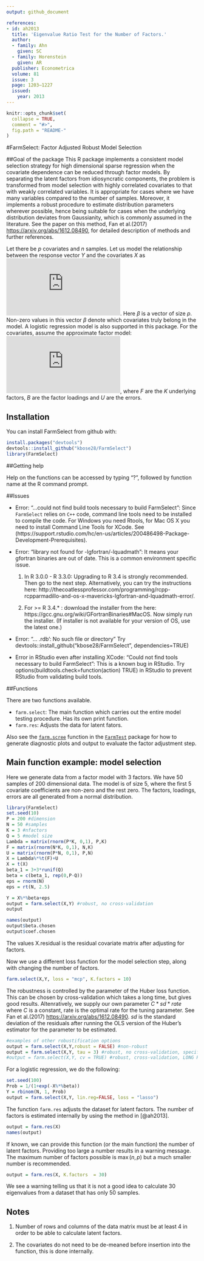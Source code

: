 ```yaml
---
output: github_document

references:
- id: ah2013
  title: 'Eigenvalue Ratio Test for the Number of Factors.'
  author:
  - family: Ahn
    given: SC
  - family: Horenstein
    given: AR
  publisher: Econometrica
  volume: 81
  issue: 3
  page: 1203–1227
  issued:
    year: 2013
---
```


<!-- README.md is generated from README.Rmd. Please edit that file -->

```r
knitr::opts_chunk$set(
  collapse = TRUE,
  comment = "#>",
  fig.path = "README-"
)
```


#FarmSelect: Factor Adjusted Robust Model Selection


##Goal of the package
This R package implements a consistent model selection strategy for high dimensional sparse regression when the covariate dependence can be reduced through factor models. By separating the latent factors from idiosyncratic components, the problem is transformed from model selection with highly correlated covariates to that with weakly correlated variables. It is appropriate for cases where we have many variables compared to the number of samples. Moreover, it implements a robust procedure to estimate distribution parameters wherever possible, hence being suitable for cases when the underlying distribution deviates from Gaussianity, which is commonly assumed in the literature. See the paper on this method, Fan et al.(2017) <https://arxiv.org/abs/1612.08490>, for detailed description of methods and further references. 

Let there be $p$ covariates and $n$ samples. Let us model the relationship between the response vector $Y$ and the covariates $X$ as 
![equation](https://latex.codecogs.com/gif.latex?%5Cmathbf%7BY%7D%20%3D%20%5Cmathbf%7BX%7D%5Cbm%7B%5Cbeta%7D%20&plus;%20%5Cepsilon). Here $\beta$ is a vector of size $p$. Non-zero values in this vector $\beta$ denote which covariates truly belong in the model. A logistic regression model is also supported in this package. For the covariates, assume the approximate factor model: ![equation](https://latex.codecogs.com/gif.latex?%5Cmathbf%7BX%7D%20%3D%20%5Cmathbf%7BFB%7D%5E%7BT%7D%20&plus;%20%5Cmathbf%7BU%7D), where $F$ are the $K$ underlying factors, $B$ are the factor loadings and $U$ are the errors. 




## Installation

You can install FarmSelect from github with:

```r
install.packages("devtools")
devtools::install_github("kbose28/FarmSelect")
library(FarmSelect)
```

##Getting help

Help on the functions can be accessed by typing "?", followed by function name at the R command prompt. 

##Issues

* Error: "...could not find build tools necessary to build FarmSelect": Since `FarmSelect` relies on `C++` code, command line tools need to be installed to compile the code. For Windows you need Rtools, for Mac OS X you need to install Command Line Tools for XCode. See (https://support.rstudio.com/hc/en-us/articles/200486498-Package-Development-Prerequisites). 

* Error: "library not found for -lgfortran/-lquadmath": It means your gfortran binaries are out of date. This is a common environment specific issue. 

    1. In R 3.0.0 - R 3.3.0: Upgrading to R 3.4 is strongly recommended. Then go to the next step. Alternatively, you can try the instructions here: http://thecoatlessprofessor.com/programming/rcpp-rcpparmadillo-and-os-x-mavericks-lgfortran-and-lquadmath-error/. 

    2. For >= R 3.4.* : download the installer from the here: https://gcc.gnu.org/wiki/GFortranBinaries#MacOS. Now simply run the installer. (If installer is not available for your version of OS, use the latest one.)

* Error: "... .rdb': No such file or directory" Try devtools::install_github("kbose28/FarmSelect", dependencies=TRUE)

* Error in RStudio even after installing XCode: "Could not find tools necessary to build FarmSelect": This is a known bug in RStudio. Try options(buildtools.check=function(action) TRUE) in RStudio to prevent RStudio from validating build tools.


##Functions

There are two functions available. 

* `farm.select`: The main function which carries out the entire model testing procedure. Has its own print function.
* `farm.res`: Adjusts the data for latent fators.

Also see the [`farm.scree`](https://www.rdocumentation.org/packages/FarmTest/versions/1.0.0/topics/farm.scree) function in the [`FarmTest`](https://cran.r-project.org/package=FarmTest)
 package for how to generate diagnostic plots and output to evaluate the factor adjustment step.

## Main function example: model selection

Here we generate data from a factor model with 3 factors. We have 50 samples of 200 dimensional data. The model is of size 5, where the first 5 covariate coefficients are non-zero and the rest zero. The factors, loadings, errors are all generated from a normal distribution.

```r
library(FarmSelect)
set.seed(10)
P = 200 #dimension
N = 50 #samples
K = 3 #nfactors
Q = 5 #model size
Lambda = matrix(rnorm(P*K, 0,1), P,K)
F = matrix(rnorm(N*K, 0,1), N,K)
U = matrix(rnorm(P*N, 0,1), P,N)
X = Lambda%*%t(F)+U
X = t(X)
beta_1 = 3+3*runif(Q)
beta = c(beta_1, rep(0,P-Q))
eps = rnorm(N)
eps = rt(N, 2.5)

Y = X%*%beta+eps 
output = farm.select(X,Y) #robust, no cross-validation
output
```
```r
names(output)
output$beta.chosen
output$coef.chosen
```
The values X.residual is the residual covariate matrix after adjusting for factors. 

Now we use a different loss function for the model selection step, along with changing the number of factors.
```r
farm.select(X,Y, loss = "mcp", K.factors = 10)
```
The robustness is controlled by the parameter of the Huber loss function. This can be chosen by cross-validation which takes a long time, but gives good results. Altenratively, we supply our own parameter $C*sd*rate$ where $C$ is a constant, rate is the optimal rate for the tuning parameter. See Fan et al.(2017) <https://arxiv.org/abs/1612.08490>. $sd$ is the standard deviation of the residuals after running the OLS version of the Huber's estimator for the parameter to be estimated.   

```r
#examples of other robustification options
output = farm.select(X,Y,robust = FALSE) #non-robust
output = farm.select(X,Y, tau = 3) #robust, no cross-validation, specified tau
#output = farm.select(X,Y, cv = TRUE) #robust, cross-validation, LONG RUNNING!!
```
For a logistic regression, we do the following: 
```r
set.seed(100)
Prob = 1/(1+exp(-X%*%beta))
Y = rbinom(N, 1, Prob)
output = farm.select(X,Y, lin.reg=FALSE, loss = "lasso")
```
The function ``farm.res`` adjusts the dataset for latent factors. The number of factors is estimated internally by using the method in [@ah2013].
```r
output = farm.res(X)
names(output)
```
If known, we can provide this function (or the main function) the number of latent factors. Providing too large a number results in a warning message. The maximum number of factors possible is $\max(n,p)$ but a much smaller number is recommended. 
```r
output = farm.res(X, K.factors  = 30)
```
We see a warning telling us that it is not a good idea to calculate 30 eigenvalues from a dataset that has only 50 samples. 


## Notes 

1. Number of rows and columns of the data matrix must be at least 4 in order to be able to calculate latent factors.


2. The covariates do not need to be de-meaned before insertion into the function, this is done internally. 


